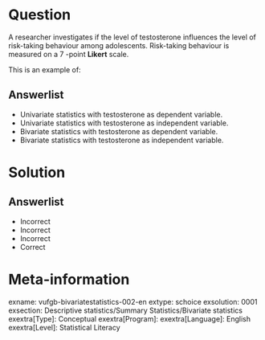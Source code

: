 Question
========
  
A researcher investigates if the level of testosterone influences the level of risk-taking behaviour among adolescents. Risk-taking behaviour is
measured on a 7 -point **Likert** scale.

This is an example of:
  
  
Answerlist
----------
* Univariate statistics with testosterone as dependent variable.
* Univariate statistics with testosterone as independent variable.
* Bivariate statistics with testosterone as dependent variable.
* Bivariate statistics with testosterone as independent variable.
  
Solution
========
  
Answerlist
----------
* Incorrect
* Incorrect
* Incorrect
* Correct

Meta-information
================
exname: vufgb-bivariatestatistics-002-en
extype: schoice
exsolution: 0001
exsection: Descriptive statistics/Summary Statistics/Bivariate statistics
exextra[Type]: Conceptual
exextra[Program]: 
exextra[Language]: English
exextra[Level]: Statistical Literacy
